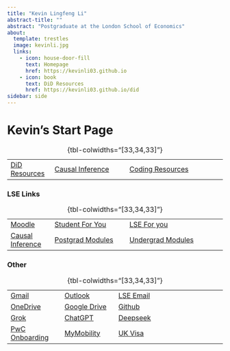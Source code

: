 ```yaml
---
title: "Kevin Lingfeng Li"
abstract-title: ""
abstract: "Postgraduate at the London School of Economics"
about:
  template: trestles
  image: kevinli.jpg
  links:
    - icon: house-door-fill
      text: Homepage
      href: https://kevinli03.github.io
    - icon: book
      text: DiD Resources
      href: https://kevinli03.github.io/did
sidebar: side
---
```


# Kevin's Start Page

|                                                   |                                                         |                                                       |
|---------------|-------------------------|--------------------------------|
| [DiD Resources](https://kevinli03.github.io/did/) | [Causal Inference](https://kevinli03.github.io/causal/) | [Coding Resources](https://kevinli03.github.io/code/) |

: {tbl-colwidths="\[33,34,33\]"}

### LSE Links

|                                                  |                                                                                                                                                                                                          |                                                                                                                                                                                                                                                          |
|---------------|-------------------------|--------------------------------|
| [Moodle](https://moodle.lse.ac.uk/my/)           | [Student For You](https://portal.lse.ac.uk/studentservices/s/?_gl=11c1xkmp_gcl_auMTU2NDcwMzc5MS4xNzIxMjM1NTAz_gaOTczMzc3MTk2LjE3MTMzODQ0NzI._ga_LWTEVFESYX*MTcyNzM4MTg5Ny4yMDMuMS4xNzI3MzgyNzQyLjguMC4w) | [LSE For you](https://auth.lse.ac.uk/auth/login?service=https%3A%2F%2Flfy.lse.ac.uk%2Fportal%2Fp%2F&renew=true&_gl=15ghr49_gcl_auMTk0MjQzMTI2MS4xNzEzMzg0NDcy_gaOTczMzc3MTk2LjE3MTMzODQ0NzI._ga_LWTEVFESYX*MTcyMDU2MDcyMy44Mi4xLjE3MjA1NjA3NjIuMjEuMC4w) |
| [Causal Inference](https://lse-my457.github.io/) | [Postgrad Modules](https://www.lse.ac.uk/resources/calendar/courseGuides/graduate.htm)                                                                                                                   | [Undergrad Modules](https://www.lse.ac.uk/resources/calendar/courseGuides/undergraduate.htm)                                                                                                                                                             |

: {tbl-colwidths="\[33,34,33\]"}

### Other

|                                                                     |                                                         |                                                                                                                                          |
|------------------|------------------|------------------------------------|
| [Gmail](https://mail.google.com/mail/u/0/#inbox)                    | [Outlook](https://outlook.live.com/mail/0/)             | [LSE Email](https://outlook.office.com/mail/inbox/id/AAQkADU3NWU3M2RlLTk2NmMtNGEyZS1iYTU2LTQ2NTRhZWMzNTMyZQAQAIHp9iDvCC9KkshVxv4XT9U%3D) |
| [OneDrive](https://onedrive.live.com/?id=root&cid=2B9362CA6119DD78) | [Google Drive](https://drive.google.com/drive/my-drive) | [Github](https://github.com)                                                                                                             |
| [Grok](https://grok.com)                                            | [ChatGPT](https://chat.openai.com/)                     | [Deepseek](https://chat.deepseek.com)                                                                                                    |
| [PwC Onboarding](https://pwcuk.service-now.com/onboarding)          | [MyMobility](https://mymobility.vialto.com/)            | [UK Visa](https://apply-to-visit-or-stay-in-the-uk.homeoffice.gov.uk/dashboard/landing-page)                                             |

: {tbl-colwidths="\[33,34,33\]"}
